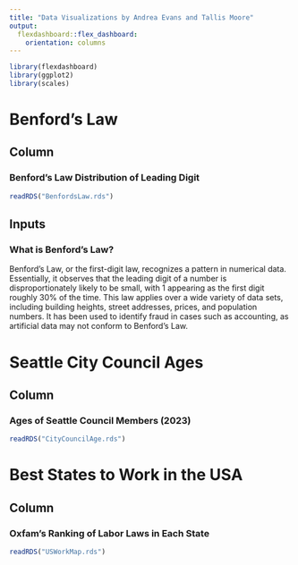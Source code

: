 ```yaml
---
title: "Data Visualizations by Andrea Evans and Tallis Moore"
output: 
  flexdashboard::flex_dashboard:
    orientation: columns
---
```


```r
library(flexdashboard)
library(ggplot2)
library(scales)
```

Benford's Law
=======================================================================

Column
----------------

### Benford's Law Distribution of Leading Digit

```r
readRDS("BenfordsLaw.rds")
```


Inputs {.sidebar}
-----------------------------------------------------------------------
### What is Benford's Law?

Benford’s Law, or the first-digit law, 
recognizes a pattern in numerical data. 
Essentially, it observes that 
the leading digit of a number 
is disproportionately likely to be small, 
with 1 appearing as the first digit roughly 30% of the time.
This law applies over a wide variety of data sets,
including building heights, street addresses,
prices, and population numbers. 
It has been used to identify fraud in cases such as accounting, as artificial data 
may not conform to Benford’s Law.


Seattle City Council Ages
=======================================================================

Column
------------------

### Ages of Seattle Council Members (2023)

```r
readRDS("CityCouncilAge.rds")
```

Best States to Work in the USA
=======================================================================
Column
------------------

### Oxfam's Ranking of Labor Laws in Each State

```r
readRDS("USWorkMap.rds")
```


